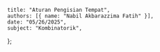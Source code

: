     title: "Aturan Pengisian Tempat",
    authors: [{ name: "Nabil Akbarazzima Fatih" }],
    date: "05/26/2025",
    subject: "Kombinatorik",
};